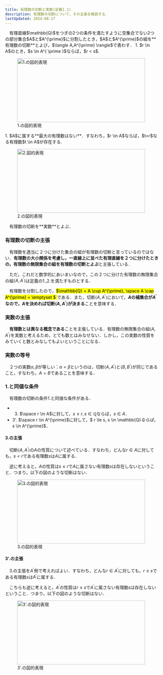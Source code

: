 ```yaml
---
title: 有理数の切断と実数(定義1.1)
description: 有理数の切断について，その主張を解説する．
lastUpdated: 2024-08-17
---
```



<Card title="定義1.0 (有理数の切断)">
　有理直線$\mathbb{Q}$をつぎの2つの条件を満たすように空集合でない2つの部分集合$A$と$A^{\prime}$に分割したとき，$A$と$A^{\prime}$の組を**有理数の切断**とよび，$\langle A,A^{\prime} \rangle$で表わす．
1. $r \in A$のとき，$s \in A^{ \prime }$ならば，$r < s$.
    <figure>
        <Image 
            src={image_01}
            alt="1.の図的表現"
            width="420" 
            height="210" 
            class="img-center"
        />
        <figcaption>1.の図的表現</figcaption>
    </figure>
1. $A$に属する**最大の有理数はない**．すなわち，$r \in A$ならば，$t>r$なる有理数$t \in A$が存在する.
    <figure>
        <Image
            src={image_02}
            alt="2.図的表現"
            width="420"
            height="210" 
            class="img-center" 
        />
        <figcaption>2.の図的表現</figcaption> 
    </figure>
</Card>

<Card title="定義1.1（実数）">
　有理数の切断を**実数**とよぶ．
</Card>

### 有理数の切断の主張
　有理数を適当に２つに分けた集合の組が有理数の切断と言っているのではない．**有理数の大小関係を考慮し，一直線上に並べた有理直線を２つに分けたときの，有理数の無限集合の組を有理数の切断とよぶ**と主張している．

　ただ，これだと数学的にあいまいなので，この２つに分けた有理数の無限集合の組$\langle A, A^{\prime} \rangle$は定義の1.,2.を満たすものとする．

　有理数を分割したので，<mark>$\mathbb{Q} = A \cup A^{\prime}, \space A \cap A^{\prime} = \emptyset $ </mark>である．また，切断$\langle A, A^{\prime} \rangle$において，**$A$の補集合が$A^{\prime}$なので，$A$を決めれば切断$\langle A, A^{\prime} \rangle$が決まる**ことを意味する．

### 実数の主張
　**有理数とは異なる概念である**ことを主張している．有理数の無限集合の組$\langle A, A^{\prime} \rangle$を実数と考えるため，とても数とはみなせない．しかし，この実数の性質をみていくと数とみなしてもよいということになる．

### 実数の等号
　２つの実数$\alpha, \beta$が等しい：$\alpha = \beta$というのは，切断$\langle A, A^{\prime} \rangle \text{と} \langle B, B^{\prime} \rangle$が同じであること，すなわち，$A = B$であることを意味する．

### 1.と同値な条件
　有理数の切断の条件1.と同値な条件がある．
- 3. $\space r \in A$に対して，$s \le r, s \in \mathbb{Q}$ならば，$s \in A$．
- 3'. $\space r \in A^{\prime}$に対して，$ r \le s, s \in \mathbb{Q}$ならば，$s \in A^{\prime}$．

#### 3.の主張
　切断$\langle A,A^{\prime} \rangle$の$A$の性質について述べている．すなわち，どんな$r \in A$に対しても，$s < r$である有理数$s$は$A$に属する．

　逆に考えると，$A$の性質は$s \le r$で$A$に属さない有理数$s$は存在しないということ．つまり，以下の図のような切断はない．
    <figure>
        <Image 
            src={image_03}
            alt="3.の図的表現"
            width="420" 
            height="210" 
            class="img-center"
        />
        <figcaption>3.の図的表現</figcaption>
    </figure>

#### 3'.の主張
 　3.の主張を$A^{\prime}$側で考えればよい．すなわち，どんな$r \in A^{\prime}$に対しても，$r \le s$である有理数$s$は$A^{\prime}$に属する．

　こちらも逆に考えると，$A^{\prime}$の性質は$r \le s$で$A^{\prime}$に属さない有理数$s$は存在しないということ．つまり，以下の図のような切断はない．
    <figure>
        <Image 
            src={image_03_2}
            alt="3'.の図的表現"
            width="420" 
            height="210" 
            class="img-center"
        />
        <figcaption>3'.の図的表現</figcaption>
    </figure>

